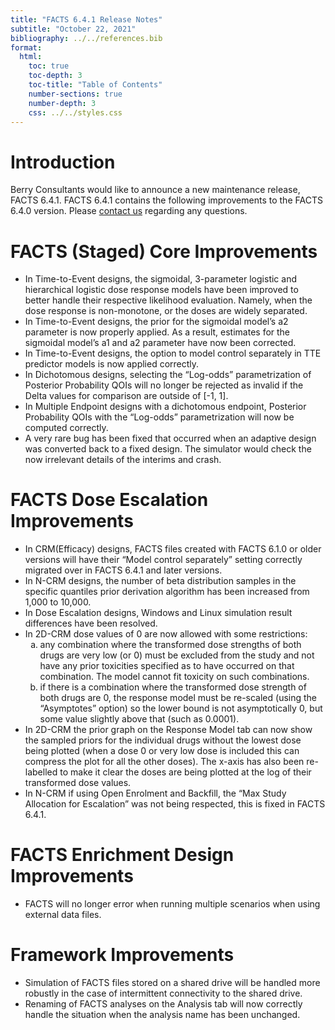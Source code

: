 ```yaml
---
title: "FACTS 6.4.1 Release Notes"
subtitle: "October 22, 2021"
bibliography: ../../references.bib
format: 
  html:
    toc: true
    toc-depth: 3
    toc-title: "Table of Contents"
    number-sections: true
    number-depth: 3
    css: ../../styles.css
---
```


# Introduction

Berry Consultants would like to announce a new maintenance release, FACTS 6.4.1. FACTS 6.4.1 contains the following improvements to the FACTS 6.4.0 version. Please [contact us](../../individualPages/contact.qmd) regarding any questions.

# FACTS (Staged) Core Improvements

-   In Time-to-Event designs, the sigmoidal, 3-parameter logistic and hierarchical logistic dose response models have been improved to better handle their respective likelihood evaluation. Namely, when the dose response is non-monotone, or the doses are widely separated.
-   In Time-to-Event designs, the prior for the sigmoidal model’s a2 parameter is now properly applied. As a result, estimates for the sigmoidal model’s a1 and a2 parameter have now been corrected.
-   In Time-to-Event designs, the option to model control separately in TTE predictor models is now applied correctly.
-   In Dichotomous designs, selecting the “Log-odds” parametrization of Posterior Probability QOIs will no longer be rejected as invalid if the Delta values for comparison are outside of \[-1, 1\].
-   In Multiple Endpoint designs with a dichotomous endpoint, Posterior Probability QOIs with the “Log-odds” parametrization will now be computed correctly.
-   A very rare bug has been fixed that occurred when an adaptive design was converted back to a fixed design. The simulator would check the now irrelevant details of the interims and crash.

# FACTS Dose Escalation Improvements

-   In CRM(Efficacy) designs, FACTS files created with FACTS 6.1.0 or older versions will have their “Model control separately” setting correctly migrated over in FACTS 6.4.1 and later versions.
-   In N-CRM designs, the number of beta distribution samples in the specific quantiles prior derivation algorithm has been increased from 1,000 to 10,000.
-   In Dose Escalation designs, Windows and Linux simulation result differences have been resolved.
-   In 2D-CRM dose values of 0 are now allowed with some restrictions:
    a.  any combination where the transformed dose strengths of both drugs are very low (or 0) must be excluded from the study and not have any prior toxicities specified as to have occurred on that combination. The model cannot fit toxicity on such combinations.
    b.  if there is a combination where the transformed dose strength of both drugs are 0, the response model must be re-scaled (using the “Asymptotes” option) so the lower bound is not asymptotically 0, but some value slightly above that (such as 0.0001).
-   In 2D-CRM the prior graph on the Response Model tab can now show the sampled priors for the individual drugs without the lowest dose being plotted (when a dose 0 or very low dose is included this can compress the plot for all the other doses). The x-axis has also been re-labelled to make it clear the doses are being plotted at the log of their transformed dose values.
-   In N-CRM if using Open Enrolment and Backfill, the “Max Study Allocation for Escalation” was not being respected, this is fixed in FACTS 6.4.1.

# FACTS Enrichment Design Improvements

-   FACTS will no longer error when running multiple scenarios when using external data files.

# Framework Improvements

-   Simulation of FACTS files stored on a shared drive will be handled more robustly in the case of intermittent connectivity to the shared drive.
-   Renaming of FACTS analyses on the Analysis tab will now correctly handle the situation when the analysis name has been unchanged.
